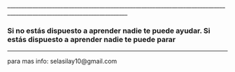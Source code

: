 
__
__
__
__
__
___________________________________________________________________________________________________________________________

### Si no estás dispuesto a aprender nadie te puede ayudar. Si estás dispuesto a aprender nadie te puede parar 

____________________________________________________________






para mas info: selasilay10@gmail.com